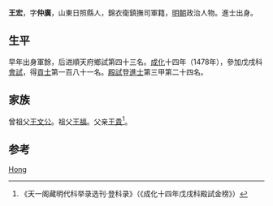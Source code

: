{{Otheruses|other=名为王宏的其他人物|王宏}}

'''王宏'''，字'''仲廣'''，山東日照縣人，錦衣衛鎮撫司軍籍，[[明朝|明朝]]政治人物。進士出身。

== 生平 ==
早年出身軍餘，后进順天府鄉試第四十三名。[[成化|成化]]十四年（1478年），參加戊戌科[[會試|會試]]，得[[貢士|貢士]]第一百八十一名。[[殿試|殿試]]登[[進士|進士]]第三甲第二十四名。

== 家族 ==
曾祖父[[王文公|王文公]]。祖父[[王福|王福]]。父亲[[王貴|王貴]]<ref>《天一阁藏明代科举录选刊·登科录》（《成化十四年戊戌科殿試金榜》）</ref>。

== 参考 ==
{{reflist}}

{{成化十四年戊戌科殿試金榜}}

{{Authority control}}
{{DEFAULTSORT:Wang王}}
[[Category:王姓|Hong]]

{{明朝人物小作品}}